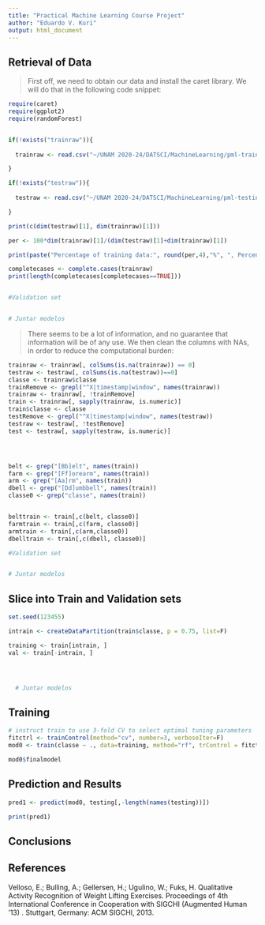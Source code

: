 ```yaml
---
title: "Practical Machine Learning Course Project"
author: "Eduardo V. Kuri"
output: html_document
---
```


## Retrieval of Data

> First off, we need to obtain our data and install the caret library. We will do that in the following code snippet:

```r

require(caret)
require(ggplot2)
require(randomForest)


if(!exists("trainraw")){
  
  trainraw <- read.csv("~/UNAM 2020-24/DATSCI/MachineLearning/pml-training.csv")

}

if(!exists("testraw")){
  
  testraw <- read.csv("~/UNAM 2020-24/DATSCI/MachineLearning/pml-testing.csv")

}
```

```r

print(c(dim(testraw)[1], dim(trainraw)[1]))

per <- 100*dim(trainraw)[1]/(dim(testraw)[1]+dim(trainraw)[1])

print(paste("Percentage of training data:", round(per,4),"%", ", Percentage of testing data:", round(100-per,4),"%", ", Number of variables: ",dim(trainraw)[2]))

completecases <- complete.cases(trainraw)
print(length(completecases[completecases==TRUE]))


#Validation set


# Juntar modelos
```

> There seems to be a lot of information, and no guarantee that information will be of any use. We then clean the columns with NAs, in order to reduce the computational burden:

```r
trainraw <- trainraw[, colSums(is.na(trainraw)) == 0]
testraw <- testraw[, colSums(is.na(testraw))==0]
classe <- trainraw$classe
trainRemove <- grepl("^X|timestamp|window", names(trainraw))
trainraw <- trainraw[, !trainRemove]
train <- trainraw[, sapply(trainraw, is.numeric)]
train$classe <- classe
testRemove <- grepl("^X|timestamp|window", names(testraw))
testraw <- testraw[, !testRemove]
test <- testraw[, sapply(testraw, is.numeric)]




belt <- grep("[Bb]elt", names(train))
farm <- grep("[Ff]orearm", names(train))
arm <- grep("[Aa]rm", names(train))
dbell <- grep("[Dd]umbbell", names(train))
classe0 <- grep("classe", names(train))


belttrain <- train[,c(belt, classe0)] 
farmtrain <- train[,c(farm, classe0)]
armtrain <- train[,c(arm,classe0)]
dbelltrain <- train[,c(dbell, classe0)]

#Validation set


# Juntar modelos
```

## Slice into Train and Validation sets

```r

set.seed(123455)

intrain <- createDataPartition(train$classe, p = 0.75, list=F)

training <- train[intrain, ]
val <- train[-intrain, ]




  # Juntar modelos
```

## Training

```r
# instruct train to use 3-fold CV to select optimal tuning parameters
fitctrl <- trainControl(method="cv", number=3, verboseIter=F)
mod0 <- train(classe ~ ., data=training, method="rf", trControl = fitctrl)

mod0$finalmodel
```

## Prediction and Results

```r

pred1 <- predict(mod0, testing[,-length(names(testing))])

print(pred1)


```

## Conclusions

## References

Velloso, E.; Bulling, A.; Gellersen, H.; Ugulino, W.; Fuks, H. Qualitative Activity Recognition of Weight Lifting Exercises. Proceedings of 4th International Conference in Cooperation with SIGCHI (Augmented Human '13) . Stuttgart, Germany: ACM SIGCHI, 2013.
